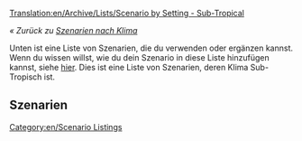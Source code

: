 [[Translation:en/Archive/Lists/Scenario by Setting - Sub-Tropical]]

''« Zurück zu [[de/Archive/Lists/Szenarien nach Klima|Szenarien nach Klima]]''

[[Category:en/Scenario Listings]]

Unten ist eine Liste von Szenarien, die du verwenden oder ergänzen kannst. Wenn du wissen willst, wie du dein Szenario in diese Liste hinzufügen kannst, siehe [[en/Archive/Lists/List of player-made scenarios|hier]]. Dies ist eine Liste von Szenarien, deren Klima Sub-Tropisch ist.

==Szenarien==
